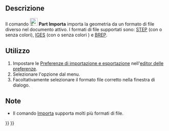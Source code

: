 <languages/>

{{Docnav/it
|[[Part_Defeaturing/it|Elimina funzioni]]
|[[Part_Export/it|Esporta CAD]]
|[[Part_Workbench/it|Part]]
|IconL=Part_Defeaturing.svg
|IconR=Part_Export.svg
|IconC=Workbench_Part.svg
}}

{{GuiCommand/it
|Name=Part Import‏‎
|Name/it=Part Importa
|MenuLocation=Part → Importa file CAD...
|Workbenches=[[Part_Workbench/it|Part]]
|SeeAlso=[[Std_Import/it|Importa]], [[Import_Export/it|Importazione e Esportazione]]
}}

<span id="Description"></span>
==Descrizione== 

Il comando [[Image:Part_Import.svg|24px]] '''Part Importa''' importa la geometria da un formato di file diverso nel documento attivo. I formati di file supportati sono: [https://en.wikipedia.org/wiki/Step_file STEP] (con o senza colori), [https://en.wikipedia.org/wiki/IGES IGES] (con o senza colori ) e [https://en.wikipedia.org/wiki/BREP BREP].

<span id="Usage"></span>
==Utilizzo==

# Impostare le [[Import_Export_Preferences/it|Preferenze di importazione e esportazione]] nell'[[Preferences_Editor/it|editor delle preferenze]].
# Selezionare l'opzione {{MenuCommand|Part → [[Image:Part_Import.svg|16px]] Importa file CAD...}} dal menu.
# Facoltativamente selezionare il formato file corretto nella finestra di dialogo.

<span id="Notes"></span>
==Note==

* Il comando [[Std_Import/it|Importa]] supporta molti più formati di file.


{{Docnav/it
|[[Part_Defeaturing/it|Elimina funzioni]]
|[[Part_Export/it|Esporta CAD]]
|[[Part_Workbench/it|Part]]
|IconL=Part_Defeaturing.svg
|IconR=Part_Export.svg
|IconC=Workbench_Part.svg
}}

{{Part_Tools_navi{{#translation:}}}}
{{Userdocnavi{{#translation:}}}}